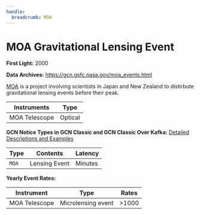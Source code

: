 ```yaml
---
handle:
  breadcrumb: MOA
---
```


# MOA Gravitational Lensing Event

**First Light:** 2000

**Data Archives:**
https://gcn.gsfc.nasa.gov/moa_events.html

[MOA](http://www2.phys.canterbury.ac.nz/moa/) is a project involving scientists in Japan and New Zealand to distirbute gravitational lensing events before their peak.

| Instruments   | Type    |
| ------------- | ------- |
| MOA Telescope | Optical |

**GCN Notice Types in GCN Classic and GCN Classic Over Kafka:**
[Detailed Descriptions and Examples](https://gcn.gsfc.nasa.gov/moa.html)

| Type  | Contents      | Latency |
| ----- | ------------- | ------- |
| `MOA` | Lensing Event | Minutes |

**Yearly Event Rates:**

<div className="overflow-table">

| Instrument    | Type               | Rates    |
| ------------- | ------------------ | -------- |
| MOA Telescope | Microlensing event | &gt;1000 |

</div>
